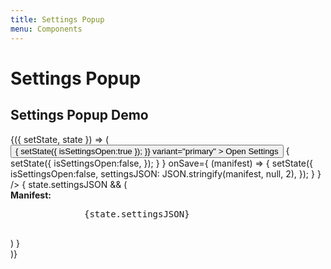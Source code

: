 ```yaml
---
title: Settings Popup
menu: Components
---
```


# Settings Popup

<PropsTable of={SettingsPopup} />

## Settings Popup Demo


<Playground>
  <Component initialState={{ isSettingsOpen: false, settingsJSON: null, }}>
  {({ setState, state }) => (
    <div>
      <Button 
        onClick={
          ()=>{
            setState({
              isSettingsOpen:true
            });
          }}
        variant="primary"
      >
        Open Settings
      </Button>
      <SettingsPopup 
        open={state.isSettingsOpen}
        onClose={
          ()=>{
            setState({
              isSettingsOpen:false,
            });
          }
        }
        onSave={
          (manifest) => {
            setState({
              isSettingsOpen:false,
              settingsJSON: JSON.stringify(manifest, null, 2),
            });
          }
        }
      />
      {
        state.settingsJSON && (
          <div>
            <b>Manifest:</b>
            <pre>
              {state.settingsJSON}
            </pre>
          </div>
        ) 
      }
    </div>
  )}
  </Component>
</Playground>